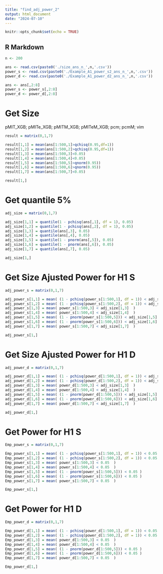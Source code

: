 ```yaml
---
title: "find_adj_power_2"
output: html_document
date: "2024-07-10"
---
```


```r
knitr::opts_chunk$set(echo = TRUE)
```

## R Markdown

```r
n <- 200

ans <- read.csv(paste0('./size_ans_n_',n,'.csv'))
power_s <- read.csv(paste0('./Example_A1_power_s2_ans_n_',n,'.csv'))
power_d <- read.csv(paste0('./Example_A1_power_d2_ans_n_',n,'.csv'))

ans <- ans[,2:8]
power_s <- power_s[,2:8]
power_d <- power_d[,2:8]
```



# Get Size
pMIT_XGB; pMITe_XGB; pMITM_XGB; pMITeM_XGB; pcm; pcmM; vim
```r
result = matrix(0,1,7)

result[1,1] = mean(ans[1:500,1]>qchisq(0.95,df=1))
result[1,2] = mean(ans[1:500,2]>qchisq(0.95,df=1))
result[1,3] = mean(ans[1:500,3]<0.05)
result[1,4] = mean(ans[1:500,4]<0.05)
result[1,5] = mean(ans[1:500,5]>qnorm(0.95))
result[1,6] = mean(ans[1:500,6]>qnorm(0.95))
result[1,7] = mean(ans[1:500,7]<0.05)

result[1,]

```
# Get quantile 5%
```r
adj_size = matrix(0,1,7)

adj_size[1,1] = quantile(1 - pchisq(ans[,1], df = 1), 0.05)
adj_size[1,2] = quantile(1 - pchisq(ans[,2], df = 1), 0.05)
adj_size[1,3] = quantile(ans[,3], 0.05)
adj_size[1,4] = quantile(ans[,4], 0.05)
adj_size[1,5] = quantile(1 - pnorm(ans[,5]), 0.05)
adj_size[1,6] = quantile(1 - pnorm(ans[,6]), 0.05)
adj_size[1,7] = quantile(ans[,7], 0.05)

adj_size[1,]
```
# Get Size Ajusted Power for H1 S

```r
adj_power_s = matrix(0,1,7)

adj_power_s[1,1] = mean( (1 - pchisq(power_s[1:500,1], df = 1)) < adj_size[1,1] )
adj_power_s[1,2] = mean( (1 - pchisq(power_s[1:500,2], df = 1)) < adj_size[1,2] )
adj_power_s[1,3] = mean( power_s[1:500,3] < adj_size[1,3]  )
adj_power_s[1,4] = mean( power_s[1:500,4] < adj_size[1,4]  )
adj_power_s[1,5] = mean( (1 - pnorm(power_s[1:500,5])) < adj_size[1,5] )
adj_power_s[1,6] = mean( (1 - pnorm(power_s[1:500,6])) < adj_size[1,6] )
adj_power_s[1,7] = mean( power_s[1:500,7] < adj_size[1,7]  )

adj_power_s[1,]
```

# Get Size Ajusted Power for H1 D

```r
adj_power_d = matrix(0,1,7)

adj_power_d[1,1] = mean( (1 - pchisq(power_d[1:500,1], df = 1)) < adj_size[1,1] )
adj_power_d[1,2] = mean( (1 - pchisq(power_d[1:500,2], df = 1)) < adj_size[1,2] )
adj_power_d[1,3] = mean( power_d[1:500,3] < adj_size[1,3]  )
adj_power_d[1,4] = mean( power_d[1:500,4] < adj_size[1,4]  )
adj_power_d[1,5] = mean( (1 - pnorm(power_d[1:500,5])) < adj_size[1,5] )
adj_power_d[1,6] = mean( (1 - pnorm(power_d[1:500,6])) < adj_size[1,6] )
adj_power_d[1,7] = mean( power_d[1:500,7] < adj_size[1,7]  )

adj_power_d[1,]
```

# Get Power for H1 S

```r
Emp_power_s = matrix(0,1,7)

Emp_power_s[1,1] = mean( (1 - pchisq(power_s[1:500,1], df = 1)) < 0.05 )
Emp_power_s[1,2] = mean( (1 - pchisq(power_s[1:500,2], df = 1)) < 0.05 )
Emp_power_s[1,3] = mean( power_s[1:500,3] < 0.05  )
Emp_power_s[1,4] = mean( power_s[1:500,4] < 0.05  )
Emp_power_s[1,5] = mean( (1 - pnorm(power_s[1:500,5])) < 0.05 )
Emp_power_s[1,6] = mean( (1 - pnorm(power_s[1:500,6])) < 0.05 )
Emp_power_s[1,7] = mean( power_s[1:500,7] < 0.05  )

Emp_power_s[1,]
```

# Get Power for H1 D

```r
Emp_power_d = matrix(0,1,7)

Emp_power_d[1,1] = mean( (1 - pchisq(power_d[1:500,1], df = 1)) < 0.05 )
Emp_power_d[1,2] = mean( (1 - pchisq(power_d[1:500,2], df = 1)) < 0.05 )
Emp_power_d[1,3] = mean( power_d[1:500,3] < 0.05  )
Emp_power_d[1,4] = mean( power_d[1:500,4] < 0.05  )
Emp_power_d[1,5] = mean( (1 - pnorm(power_d[1:500,5])) < 0.05 )
Emp_power_d[1,6] = mean( (1 - pnorm(power_d[1:500,6])) < 0.05 )
Emp_power_d[1,7] = mean( power_d[1:500,7] < 0.05  )

Emp_power_d[1,]
```

































